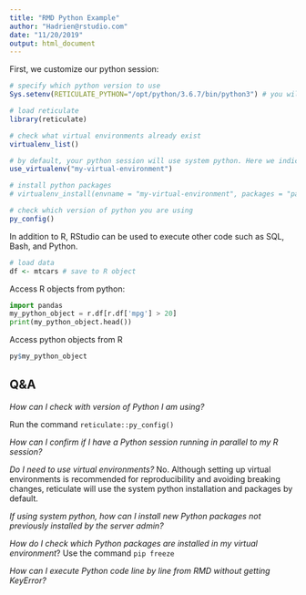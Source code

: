 ```yaml
---
title: "RMD Python Example"
author: "Hadrien@rstudio.com"
date: "11/20/2019"
output: html_document
---
```


First, we customize our python session:

```r

# specify which python version to use
Sys.setenv(RETICULATE_PYTHON="/opt/python/3.6.7/bin/python3") # you will need to restart R for this to take effect

# load reticulate
library(reticulate)

# check what virtual environments already exist
virtualenv_list()

# by default, your python session will use system python. Here we indicate which virtual environment to use for this project
use_virtualenv("my-virtual-environment")

# install python packages
# virtualenv_install(envname = "my-virtual-environment", packages = "pandas")	

# check which version of python you are using
py_config()

```

In addition to R, RStudio can be used to execute other code such as SQL, Bash, and Python.
```r
# load data
df <- mtcars # save to R object
```

Access R objects from python:

```python
import pandas
my_python_object = r.df[r.df['mpg'] > 20]
print(my_python_object.head())
```



Access python objects from R
```r
py$my_python_object
```



## Q&A 

_How can I check with version of Python I am using?_ 

Run the command `reticulate::py_config()`

_How can I confirm if I have a Python session running in parallel to my R session?_ 

_Do I need to use virtual environments?_ 
No. Although setting up virtual environments is recommended for reproducibility and avoiding breaking changes, reticulate will use the system python installation and packages by default.

_If using system python, how can I install new Python packages not previously installed by the server admin?_

_How do I check which Python packages are installed in my virtual environment_?
Use the command `pip freeze`

_How can I execute Python code line by line from RMD without getting KeyError?_